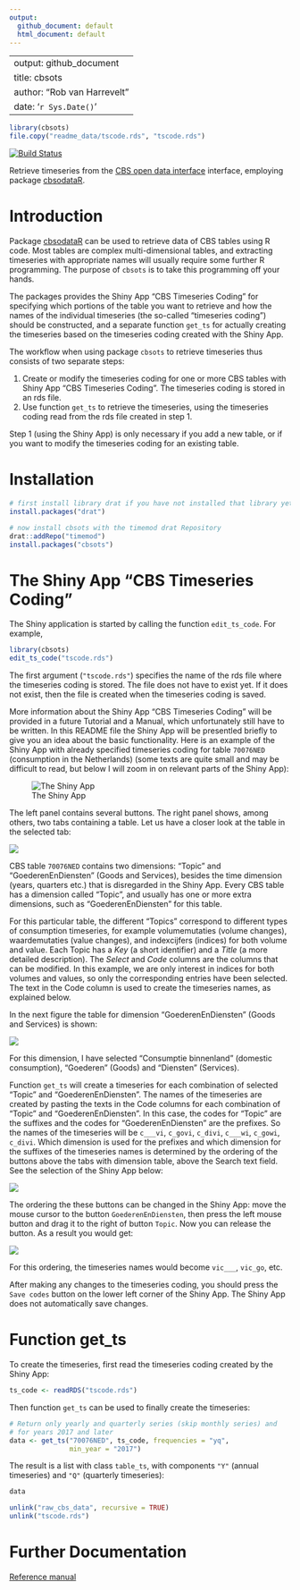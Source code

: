 ```yaml
---
output:
  github_document: default
  html_document: default
---
```

<!-- README.md is generated from README.Rmd. Please edit that file -->

---
output: github_document
title: cbsots
author: "Rob van Harrevelt"
date: '`r Sys.Date()`'
---

```r
library(cbsots)
file.copy("readme_data/tscode.rds", "tscode.rds")
```

[![Build Status](https://travis-ci.org/timemod/cbsots.svg?branch=master)](https://travis-ci.org/timemod/cbsots)


Retrieve timeseries from the [CBS open data interface](http://www.cbs.nl/nl-NL/menu/cijfers/statline/open-data/default.htm)
interface, employing package [cbsodataR](https://github.com/edwindj/cbsodataR).

# Introduction

Package [cbsodataR](https://github.com/edwindj/cbsodataR) can be used
to retrieve data of CBS tables using R code. Most tables are complex multi-dimensional tables,
and extracting timeseries with appropriate names will usually require 
some further R programming. The purpose of `cbsots` is to take this programming off your hands.

The packages provides the Shiny App "CBS Timeseries Coding" for specifying which portions
of the table you want to retrieve and how the names of the individual timeseries
(the so-called "timeseries coding") should be constructed, and a separate 
function `get_ts` for actually creating the timeseries based on the timeseries 
coding created with the Shiny App.

The workflow when using package `cbsots` to retrieve timeseries thus consists 
of two separate steps:

1. Create or modify the timeseries coding for one or more CBS tables with Shiny App 
"CBS Timeseries Coding". The timeseries coding is stored in an rds file.
2. Use function `get_ts` to retrieve the timeseries, using the timeseries coding
read from the rds file created in step 1.

Step 1 (using the Shiny App) is only necessary if you add a new table, or if you want 
to modify the timeseries coding for an existing table.

# Installation

```r
# first install library drat if you have not installed that library yet:
install.packages("drat")

# now install cbsots with the timemod drat Repository
drat::addRepo("timemod")
install.packages("cbsots")
```

# The Shiny App "CBS Timeseries Coding"

The Shiny application is started by calling the function `edit_ts_code`.
For example, 
```r
library(cbsots)
edit_ts_code("tscode.rds")
```

The first argument (`"tscode.rds"`) specifies the name of the rds file where the 
timeseries coding is stored. The file does not have to exist yet. If it does
not exist, then the file is created when the timeseries coding is saved.

More information about the Shiny App "CBS Timeseries Coding" will be provided in 
a future Tutorial and a Manual, which unfortunately still have to be written.
In this README file the Shiny App will be presentled briefly to give you
an idea about the basic functionality. Here is an example of the Shiny App with already 
specified timeseries coding for table `70076NED` (consumption
in the Netherlands) (some texts are quite small and may be difficult to read,
but below I will zoom in on relevant parts of the Shiny App):

![The Shiny App](readme_data/CBS Timeseries Coding.png)

The left panel contains several buttons. The right panel shows, among others,
two tabs containing a table. Let us have a closer look at the table in the
selected tab:

![](readme_data/CBS Timeseries Coding_Topic.png)

CBS table `70076NED`  contains two dimensions: "Topic" and "GoederenEnDiensten" (Goods and Services),
besides the time dimension (years, quarters etc.) that is disregarded in the Shiny App. 
Every CBS table has a dimension called "Topic", and usually has one or more extra dimensions,
such as "GoederenEnDiensten" for this table.

For this particular table, the different "Topics" correspond to different types of 
consumption timeseries, for example volumemutaties (volume changes), waardemutaties (value changes),
and indexcijfers (indices) for both volume and value.
Each Topic has a *Key* (a short identifier)
and a *Title* (a more detailed description). The *Select* and *Code* columns are the
columns that can be modified. In this example, we are only interest in indices
for both volumes and values, so only the corresponding entries have been selected.
The text in the Code column is used to create the timeseries
names, as explained below.

In the next figure the table for dimension "GoederenEnDiensten" (Goods and Services)
is shown:

![](readme_data/CBS Timeseries Coding_GoederenEnDiensten.png)

For this dimension, I have selected  "Consumptie binnenland" (domestic consumption),
"Goederen" (Goods) and "Diensten" (Services).

Function `get_ts` will create a timeseries for each   combination of selected 
"Topic" and "GoederenEnDiensten".
The names of the timeseries are created by pasting the texts in the Code columns 
for each combination of "Topic" and "GoederenEnDiensten".
In this case, the codes for "Topic" are the suffixes and the
codes for "GoederenEnDiensten" are the prefixes. So the names of the timeseries
will be `c___vi`, `c_govi`, `c_divi`,  `c___wi`, `c_gowi`, `c_divi`. 
Which dimension is used for the prefixes and which dimension for the suffixes 
of the timeseries names is determined by the ordering of the buttons above the
tabs with dimension table, above the Search text field. 
See the selection of the Shiny App below:

![](readme_data/CBS Timeseries Coding_order_buttons.png)

The ordering the these buttons can be changed in the Shiny App: 
move the mouse cursor to the button `GoederenEnDiensten`,
then press the left mouse button and drag it to the right of button `Topic`. Now you can release
the button. As a result you would get:

![](readme_data/CBS Timeseries Coding_order_buttons_2.png)

For this ordering, the timeseries names would become `vic___`, `vic_go `, 
etc.

After making any changes to the timeseries coding, you should press the
`Save codes` button on the lower left corner of the Shiny App.
The Shiny App does not automatically save changes.

# Function get_ts

To create the timeseries, first read the timeseries coding created by the
Shiny App:
```r
ts_code <- readRDS("tscode.rds")
```

Then function `get_ts` can be used to finally create the timeseries:

```r
# Return only yearly and quarterly series (skip monthly series) and 
# for years 2017 and later
data <- get_ts("70076NED", ts_code, frequencies = "yq",
               min_year = "2017")
```

The result is a list with class `table_ts`, with components `"Y"` (annual timeseries)
and `"Q"` (quarterly timeseries):
```r
data
```

```r
unlink("raw_cbs_data", recursive = TRUE)
unlink("tscode.rds")
```

# Further Documentation

[Reference manual](cbsots.pdf)

<!--
[Vignette](pkg/vignettes/cbsots.pdf)
-->

